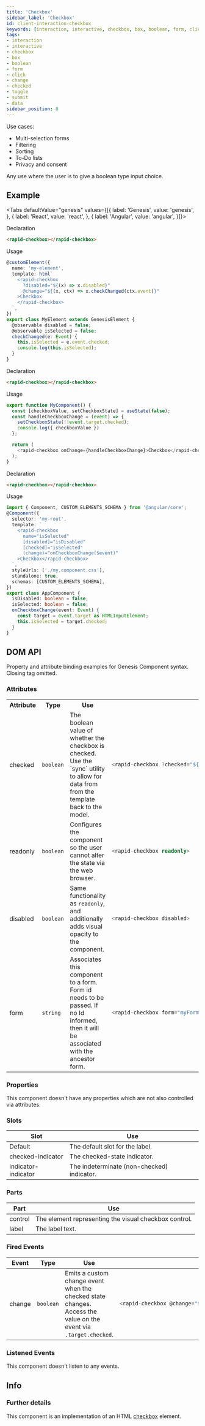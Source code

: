 ```yaml
---
title: 'Checkbox'
sidebar_label: 'Checkbox'
id: client-interaction-checkbox
keywords: [interaction, interactive, checkbox, box, boolean, form, click, change, checked, toggle, submit, data]
tags:
- interaction
- interactive
- checkbox
- box
- boolean
- form
- click
- change
- checked
- toggle
- submit
- data
sidebar_position: 8
---
```


Use cases:
* Multi-selection forms
* Filtering
* Sorting
* To-Do lists
* Privacy and consent

Any use where the user is to give a boolean type input choice.

## Example
<CheckboxDemo />

<Tabs defaultValue="genesis" values={[{ label: 'Genesis', value: 'genesis', }, { label: 'React', value: 'react', }, { label: 'Angular', value: 'angular', }]}>

<TabItem value="genesis">

Declaration
```html
<rapid-checkbox></rapid-checkbox>
```

Usage
```typescript
@customElement({
  name: 'my-element',
  template: html`
    <rapid-checkbox
      ?disabled="${(x) => x.disabled}"
      @change="${(x, ctx) => x.checkChanged(ctx.event)}"
    >Checkbox
    </rapid-checkbox>
  `,
})
export class MyElement extends GenesisElement {
  @observable disabled = false;
  @observable isSelected = false;
  checkChanged(e: Event) {
    this.isSelected = e.event.checked;
    console.log(this.isSelected);
  }
}
```

</TabItem>
<TabItem value="react">

Declaration
```html
<rapid-checkbox></rapid-checkbox>
```
Usage
```typescript
export function MyComponent() {
  const [checkboxValue, setCheckboxState] = useState(false);
  const handleCheckboxChange = (event) => {
    setCheckboxState(!!event.target.checked);
    console.log({ checkboxValue })
  };

  return (
    <rapid-checkbox onChange={handleCheckboxChange}>Checkbox</rapid-checkbox>
  );
}
```
</TabItem>
<TabItem value="angular">

Declaration
```html
<rapid-checkbox></rapid-checkbox>
```

Usage
```typescript
import { Component, CUSTOM_ELEMENTS_SCHEMA } from '@angular/core';
@Component({
  selector: 'my-root',
  template: `
    <rapid-checkbox
      name="isSelected"
      [disabled]="isDisabled"
      [checked]="isSelected"
      (change)="onCheckboxChange($event)"
    >Checkbox</rapid-checkbox>
  `,
  styleUrls: ['./my.component.css'],
  standalone: true,
  schemas: [CUSTOM_ELEMENTS_SCHEMA],
})
export class AppComponent {
  isDisabled: boolean = false;
  isSelected: boolean = false;
  onCheckboxChange(event: Event) {
    const target = event.target as HTMLInputElement;
    this.isSelected = target.checked;
  }
}
```
</TabItem>
</Tabs>

## DOM API

Property and attribute binding examples for Genesis Component syntax. Closing tag omitted.

### Attributes

<table>
  <tr>
    <th>Attribute</th>
    <th>Type</th>
    <th>Use</th>
    <th>Example</th>
  </tr>
  <tr>
    <td>checked</td>
    <td><code>boolean</code></td>
    <td>The boolean value of whether the checkbox is checked. Use the `sync` utility to allow for data from from the template back to the model.</td>
<td>

```typescript
<rapid-checkbox ?checked="${sync((x) => x.isSelected, 'boolean')}">
```

</td>
  </tr>
  <tr>
    <td>readonly</td>
    <td><code>boolean</code></td>
    <td>Configures the component so the user cannot alter the state via the web browser.</td>
<td>

```typescript
<rapid-checkbox readonly>
```

</td>
  </tr>
  <tr>
    <td>disabled</td>
    <td><code>boolean</code></td>
    <td>Same functionality as <code>readonly</code>, and additionally adds visual opacity to the component.</td>
<td>

```typescript
<rapid-checkbox disabled>
```

</td>
  </tr>
  <tr>
    <td>form</td>
    <td><code>string</code></td>
    <td>Associates this component to a form. Form id needs to be passed. If no Id informed, then it will be associated with the ancestor form.</td>
<td>

```typescript
<rapid-checkbox form="myForm">
```

</td>
  </tr>
</table>

### Properties

This component doesn't have any properties which are not also controlled via attributes.

### Slots

| Slot | Use |
|---|---|
| Default | The default slot for the label. |
| checked-indicator | The checked-state indicator. |
| indicator-indicator | The indeterminate (non-checked) indicator. |

### Parts

| Part | Use |
|---|---|
| control | The element representing the visual checkbox control.|
| label | The label text.|

### Fired Events

<table>
    <thead>
        <tr>
            <th>Event</th>
            <th>Type</th>
            <th>Use</th>
            <th>Example</th>
        </tr>
    </thead>
    <tbody>
        <tr>
            <td>change</td>
            <td><code>boolean</code></td>
            <td>Emits a custom change event when the checked state changes. Access the value on the event via <code>.target.checked</code>.</td>
<td>

```typescript
<rapid-checkbox @change="${(x) => x.myChangeHandler(event)}">
```

</td>
        </tr>
    </tbody>
</table>

### Listened Events

This component doesn't listen to any events.

## Info

### Further details
This component is an implementation of an HTML [checkbox](https://developer.mozilla.org/en-US/docs/Web/HTML/Element/input/checkbox) element.
